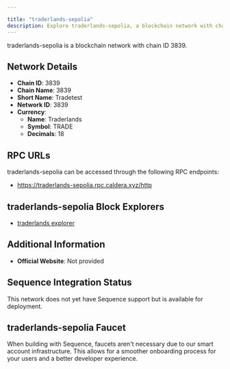 ```yaml
---

title: "traderlands-sepolia"
description: Explore traderlands-sepolia, a blockchain network with chain ID 3839. Learn about its native currency, Traderlands, and how to interact with the network.
---
```




traderlands-sepolia is a blockchain network with chain ID 3839.

## Network Details

- **Chain ID**: 3839
- **Chain Name**: 3839
- **Short Name**: Tradetest
- **Network ID**: 3839
- **Currency**: 
  - **Name**: Traderlands
  - **Symbol**: TRADE
  - **Decimals**: 18

## RPC URLs

traderlands-sepolia can be accessed through the following RPC endpoints:

- https://traderlands-sepolia.rpc.caldera.xyz/http

## traderlands-sepolia Block Explorers

- [traderlands explorer](https://sepolia.arbiscan.io/)

## Additional Information

- **Official Website**: Not provided

## Sequence Integration Status

This network does not yet have Sequence support but is available for deployment.

## traderlands-sepolia Faucet

When building with Sequence, faucets aren't necessary due to our smart account infrastructure. This allows for a smoother onboarding process for your users and a better developer experience.
